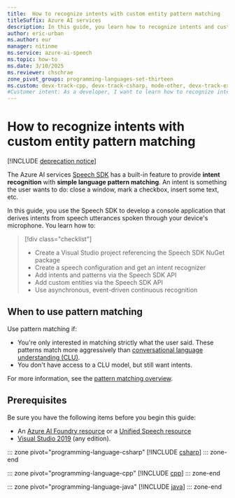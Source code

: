 ```yaml
---
title:  How to recognize intents with custom entity pattern matching
titleSuffix: Azure AI services
description: In this guide, you learn how to recognize intents and custom entities from simple patterns.
author: eric-urban
ms.author: eur
manager: nitinme
ms.service: azure-ai-speech
ms.topic: how-to
ms.date: 3/10/2025
ms.reviewer: chschrae
zone_pivot_groups: programming-languages-set-thirteen
ms.custom: devx-track-cpp, devx-track-csharp, mode-other, devx-track-extended-java, linux-related-content
#Customer intent: As a developer, I want to learn how to recognize intents and custom entities from simple patterns so that I can derive user intent from speech utterances.
---
```


# How to recognize intents with custom entity pattern matching

[!INCLUDE [deprecation notice](./includes/intent-recognition-retire.md)]

The Azure AI services [Speech SDK](speech-sdk.md) has a built-in feature to provide **intent recognition** with **simple language pattern matching**. An intent is something the user wants to do: close a window, mark a checkbox, insert some text, etc.

In this guide, you use the Speech SDK to develop a console application that derives intents from speech utterances spoken through your device's microphone. You learn how to:

> [!div class="checklist"]
>
> - Create a Visual Studio project referencing the Speech SDK NuGet package
> - Create a speech configuration and get an intent recognizer
> - Add intents and patterns via the Speech SDK API
> - Add custom entities via the Speech SDK API
> - Use asynchronous, event-driven continuous recognition

## When to use pattern matching

Use pattern matching if: 
* You're only interested in matching strictly what the user said. These patterns match more aggressively than [conversational language understanding (CLU)](../language-service/conversational-language-understanding/overview.md).
* You don't have access to a CLU model, but still want intents. 

For more information, see the [pattern matching overview](./pattern-matching-overview.md).

## Prerequisites

Be sure you have the following items before you begin this guide:

- An [Azure AI Foundry resource](https://portal.azure.com/#create/Microsoft.CognitiveServicesAIFoundry) or a [Unified Speech resource](https://portal.azure.com/#create/Microsoft.CognitiveServicesAIFoundry)
- [Visual Studio 2019](https://visualstudio.microsoft.com/downloads/) (any edition).

::: zone pivot="programming-language-csharp"
[!INCLUDE [csharp](includes/how-to/intent-recognition/csharp/pattern-matching.md)]
::: zone-end

::: zone pivot="programming-language-cpp"
[!INCLUDE [cpp](includes/how-to/intent-recognition/cpp/pattern-matching.md)]
::: zone-end

::: zone pivot="programming-language-java"
[!INCLUDE [java](includes/how-to/intent-recognition/java/pattern-matching.md)]
::: zone-end
